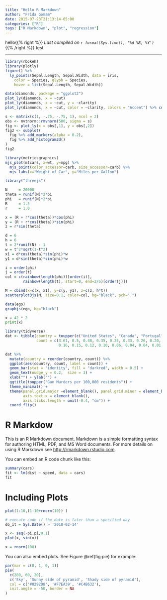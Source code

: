 ```yaml
---
title: "Hello R Markdown"
author: "Frida Gomam"
date: 2015-07-23T21:13:14-05:00
categories: ["R"]
tags: ["R Markdown", "plot", "regression"]
---
```

hello{{% right %}}
*Last compiled on `r format(Sys.time(), '%d %B, %Y')`*
{{% /right %}}
test

***

```r
library(rbokeh)
library(plotly)
figure() %>%
  ly_points(Sepal.Length, Sepal.Width, data = iris,
    color = Species, glyph = Species,
    hover = list(Sepal.Length, Sepal.Width))

```


```r
data(diamonds, package = "ggplot2")
plot_ly(diamonds, x = ~cut)
plot_ly(diamonds, x = ~cut, y = ~clarity)
plot_ly(diamonds, x = ~cut, color = ~clarity, colors = "Accent") %>% config(displayModeBar = F) %>% layout(xaxis=list(fixedrange=TRUE)) %>% layout(yaxis=list(fixedrange=TRUE))

```


```r
s <- matrix(c(1, -.75, -.75, 1), ncol = 2)
obs <- mvtnorm::rmvnorm(500, sigma = s)
fig <- plot_ly(x = obs[,1], y = obs[,2])
fig2 <- subplot(
  fig %>% add_markers(alpha = 0.2),
  fig %>% add_histogram2d()
)
fig2
```

```r
library(metricsgraphics)
mjs_plot(mtcars, x=wt, y=mpg) %>%
  mjs_point(color_accessor=carb, size_accessor=carb) %>%
  mjs_labs(x="Weight of Car", y="Miles per Gallon")
```

```r
library("threejs")

N     = 20000
theta = runif(N)*2*pi
phi   = runif(N)*2*pi
R     = 1.5
r     = 1.0

x = (R + r*cos(theta))*cos(phi)
y = (R + r*cos(theta))*sin(phi)
z = r*sin(theta)

d = 6
h = 6
t = 2*runif(N) - 1
w = t^2*sqrt(1-t^2)
x1 = d*cos(theta)*sin(phi)*w
y1 = d*sin(theta)*sin(phi)*w

i = order(phi)
j = order(t)
col = c(rainbow(length(phi))[order(i)],
        rainbow(length(t), start=0, end=2/6)[order(j)])

M = cbind(x=c(x, x1), y=c(y, y1), z=c(z, h*t))
scatterplot3js(M, size=0.1, color=col, bg="black", pch=".")
```

```r
data(ego)
graphjs(ego, bg="black")
```

```python
x = 42 * 2
print(x) 
```

```r
library(tidyverse)
dat <- tibble(country = toupper(c("United States", "Canada", "Portugal", "Ireland", "Italy", "Belgium", "Finland", "France", "Netherlands", "Denmark", "Sweden", "Slovakia", "Austria", "New Zealand", "Australia", "Spain", "Czech Republic", "Hungry", "Germany", "United Kingdom", "Norway", "Japan", "Republic of Korea")),
              count = c(3.61, 0.5, 0.48, 0.35, 0.35, 0.33, 0.26, 0.20, 0.20, 0.20, 0.19, 0.19, 0.18, 0.16,
                        0.16, 0.15, 0.12, 0.10, 0.06, 0.04, 0.04, 0.01, 0.01))

dat %>% 
  mutate(country = reorder(country, count)) %>%
  ggplot(aes(country, count, label = count)) +   
  geom_bar(stat = "identity", fill = "darkred", width = 0.5) +
  geom_text(nudge_y = 0.2,  size = 3) +
  xlab("") + ylab("") + 
  ggtitle(toupper("Gun Murders per 100,000 residents")) + 
  theme_minimal() +
  theme(panel.grid.major =element_blank(), panel.grid.minor = element_blank(), 
        axis.text.x = element_blank(),
        axis.ticks.length = unit(-0.4, "cm")) + 
  coord_flip() 
```

# R Markdow

This is an R Markdown document. Markdown is a simple formatting syntax for authoring HTML, PDF, and MS Word documents. For more details on using R Markdown see <http://rmarkdown.rstudio.com>.

You can embed an R code chunk like this:

```r
summary(cars)
fit <- lm(dist ~ speed, data = cars)
fit
```

# Including Plots

```r
plot(1:10,(1:10+rnorm(10)) )
```

```r
# execute code if the date is later than a specified day
do_it = Sys.Date() > '2018-02-14'
```

```r
x <- seq(-pi,pi,0.1)
plot(x, sin(x))
```


```r
x = rnorm(100)
```

You can also embed plots. See Figure \@ref(fig:pie) for example:

```r
par(mar = c(0, 1, 0, 1))
pie(
  c(280, 60, 20),
  c('Sky', 'Sunny side of pyramid', 'Shady side of pyramid'),
  col = c('#0292D8', '#F7EA39', '#C4B632'),
  init.angle = -50, border = NA
)
```
